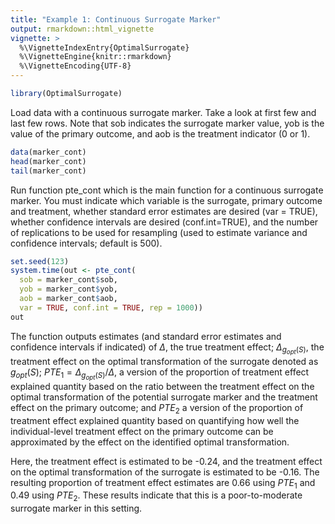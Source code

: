 ```yaml
---
title: "Example 1: Continuous Surrogate Marker"
output: rmarkdown::html_vignette
vignette: >
  %\VignetteIndexEntry{OptimalSurrogate}
  %\VignetteEngine{knitr::rmarkdown}
  %\VignetteEncoding{UTF-8}
---
```


```r
library(OptimalSurrogate)
```

Load data with a continuous surrogate marker. Take a look at first few and last few rows. Note that sob indicates the surrogate marker value, yob is the value of the primary outcome, and aob is the treatment indicator (0 or 1).
```r
data(marker_cont)
head(marker_cont)
tail(marker_cont)
```

Run function pte_cont which is the main function for a continuous surrogate marker. You must indicate which variable is the surrogate, primary outcome and treatment, whether standard error estimates are desired (var = TRUE), whether confidence intervals are desired (conf.int=TRUE), and the number of replications to be used for resampling (used to estimate variance and confidence intervals; default is 500). 


```r
set.seed(123)
system.time(out <- pte_cont(
  sob = marker_cont$sob, 
  yob = marker_cont$yob, 
  aob = marker_cont$aob, 
  var = TRUE, conf.int = TRUE, rep = 1000))
out
```

The function outputs estimates (and standard error estimates and confidence intervals if indicated) of $\Delta$, the true treatment effect; $\Delta_{g_{opt}(S)}$, the treatment effect on the optimal transformation of the surrogate denoted as $g_{opt}(S)$; $PTE_1 =\Delta_{g_{opt}(S)} / \Delta$, a version of the proportion of treatment effect explained quantity based on the ratio between the treatment effect on the optimal transformation of the potential surrogate marker and the treatment effect on the primary outcome; and $PTE_2$ a version of the proportion of treatment effect explained quantity based on quantifying how well the individual-level treatment effect on the primary outcome can be approximated by the effect on the identified optimal transformation. 

Here, the treatment effect is estimated to be -0.24, and the treatment effect on the optimal transformation of the surrogate is estimated to be -0.16. The resulting proportion of treatment effect estimates are 0.66 using $PTE_1$ and 0.49 using $PTE_2$. These results indicate that this is a poor-to-moderate surrogate marker in this setting.
